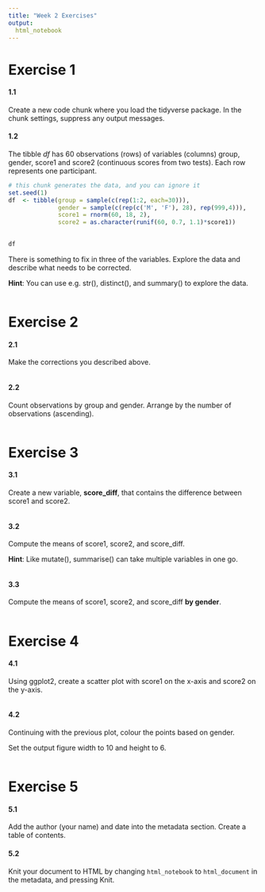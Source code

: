---
title: "Week 2 Exercises"
output: 
  html_notebook
---

# Exercise 1

#### 1.1

Create a new code chunk where you load the tidyverse package. In the chunk settings, suppress any output messages.  



#### 1.2

The tibble *df* has 60 observations (rows) of variables (columns) group, gender, score1 and score2 (continuous scores from two tests). Each row represents one participant.  
```{r include = F}
# this chunk generates the data, and you can ignore it
set.seed(1)
df  <- tibble(group = sample(c(rep(1:2, each=30))),
              gender = sample(c(rep(c('M', 'F'), 28), rep(999,4))),
              score1 = rnorm(60, 18, 2),
              score2 = as.character(runif(60, 0.7, 1.1)*score1))
  
```

```{r}
df
```


There is something to fix in three of the variables. Explore the data and describe what needs to be corrected.  

**Hint**: You can use e.g. str(), distinct(), and summary() to explore the data.  
```{r}

```


# Exercise 2

#### 2.1

Make the corrections you described above.
```{r}

```

#### 2.2

Count observations by group and gender. Arrange by the number of observations (ascending).
```{r}

```


# Exercise 3

#### 3.1

Create a new variable, **score_diff**, that contains the difference between score1 and score2.

```{r}

```

#### 3.2

Compute the means of score1, score2, and score_diff.

**Hint**: Like mutate(), summarise() can take multiple variables in one go.

```{r}

```

#### 3.3

Compute the means of score1, score2, and score_diff **by gender**.

```{r}

```


# Exercise 4

#### 4.1

Using ggplot2, create a scatter plot with score1 on the x-axis and score2 on the y-axis. 
```{r}

```


#### 4.2

Continuing with the previous plot, colour the points based on gender. 

Set the output figure width to 10 and height to 6.


```{r}

```


# Exercise 5

#### 5.1

Add the author (your name) and date into the metadata section. Create a table of contents.  

#### 5.2

Knit your document to HTML by changing `html_notebook` to `html_document` in the metadata, and pressing Knit.   
